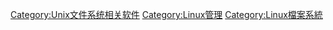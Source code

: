 [[Category:Unix文件系统相关软件|Category:Unix文件系统相关软件]]
[[Category:Linux管理|Category:Linux管理]]
[[Category:Linux檔案系統|Category:Linux檔案系統]]